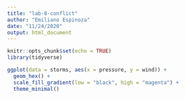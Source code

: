 ```yaml
---
title: "lab-8-conflict"
author: "Emiliano Espinoza"
date: "11/24/2020"
output: html_document
---
```


```r
knitr::opts_chunk$set(echo = TRUE)
library(tidyverse)
```

```r
ggplot(data = storms, aes(x = pressure, y = wind)) +
  geom_hex() +
  scale_fill_gradient(low = "black", high = "magenta") +
  theme_minimal()

```

